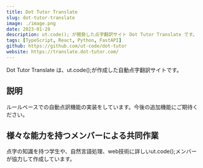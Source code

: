 ```yaml
---
title: Dot Tutor Translate
slug: dot-tutor-translate
image: ./image.png
date: 2023-01-28
description: ut.code(); が開発した点字翻訳サイト Dot Tutor Translate です。
tags: [TypeScript, React, Python, FastAPI]
github: https://github.com/ut-code/dot-tutor
website: https://translate.dot-tutor.com/
---
```


Dot Tutor Translate は、ut.code();が作成した自動点字翻訳サイトです。

## 説明

ルールベースでの自動点訳機能の実装をしています。今後の追加機能にご期待ください。

## 様々な能力を持つメンバーによる共同作業

点字の知識を持つ学生や、自然言語処理、web技術に詳しいut.code();メンバーが協力して作成しています。
